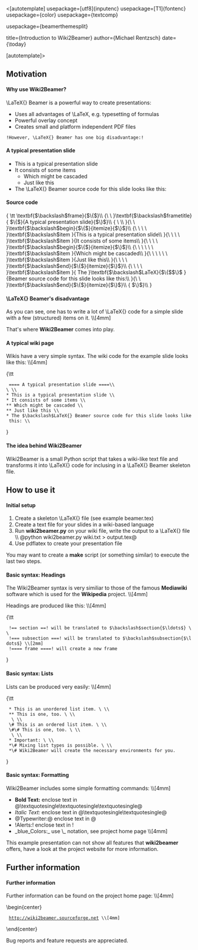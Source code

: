 <[autotemplate]
usepackage=[utf8]{inputenc}
usepackage=[T1]{fontenc}
usepackage={color}
usepackage={textcomp}

usepackage={beamerthemesplit}


title={Introduction to Wiki2Beamer}
author={Michael Rentzsch}
date={\today}

[autotemplate]>




== Motivation ==

==== Why use Wiki2Beamer? ====

\LaTeX{} Beamer is a powerful way to create presentations:

* Uses all advantages of \LaTeX, e.g. typesetting of formulas
* Powerful overlay concept
* Creates small and platform independent PDF files

 !However, \LaTeX{} Beamer has one big disadvantage:!


==== A typical presentation slide ====

* This is a typical presentation slide
* It consists of some items
** Which might be cascaded
** Just like this
* The \LaTeX{} Beamer source code for this slide looks like this:


==== Source code ====

{
\tt
\textbf{$\backslash$frame}{$\{$}\\
{\ \ }\textbf{$\backslash$frametitle}{ $\{$}{A typical presentation slide}{$\}$}\\
{ \ \\
}{\ \ }\textbf{$\backslash$begin}{$\{$}{itemize}{$\}$}\\
{\ \ \ \ }\textbf{$\backslash$item }{This is a typical presentation slide\\
}{\ \ \ \ }\textbf{$\backslash$item }{It consists of some items\\
}{\ \ \ \ }\textbf{$\backslash$begin}{$\{$}{itemize}{$\}$}\\
{\ \ \ \ \ \ }\textbf{$\backslash$item }{Which might be cascaded\\
}{\ \ \ \ \ \ }\textbf{$\backslash$item }{Just like this\\
}{\ \ \ \ }\textbf{$\backslash$end}{$\{$}{itemize}{$\}$}\\
{\ \ \ \ }\textbf{$\backslash$item }{ The }\textbf{$\backslash$LaTeX}{$\{$$\}$ }{Beamer source code for this slide looks like this:\\
}{\ \ }\textbf{$\backslash$end}{$\{$}{itemize}{$\}$}\\
{ $\}$}\\
}


==== \LaTeX{} Beamer's disadvantage ====

As you can see, one has to write a lot of \LaTeX{} code for a simple
slide with a few (structured) items on it. \\[4mm]

That's where '''Wiki2Beamer''' comes into play.


==== A typical wiki page ====

Wikis have a very simple syntax. The wiki code for the example slide looks like this: \\[4mm]

{\tt
  ==== A typical presentation slide ====\\
 \ \\
 * This is a typical presentation slide \\
 * It consists of some items \\
 ** Which might be cascaded \\
 ** Just like this \\
 * The $\backslash$LaTeX{} Beamer source code for this slide looks like this: \\
}


==== The idea behind Wiki2Beamer ====

Wiki2Beamer is a small Python script that takes a wiki-like text file
and transforms it into \LaTeX{} code for inclusing in a \LaTeX{} Beamer skeleton file.



== How to use it ==

==== Initial setup ====

# Create a skeleton \LaTeX{} file (see example beamer.tex)
# Create a text file for your slides in a wiki-based language
# Run '''wiki2beamer.py''' on your wiki file, write the output to a \LaTeX{} file \\ @python wiki2beamer.py wiki.txt > output.tex@
# Use pdflatex to create your presentation file

You may want to create a '''make''' script (or something similar) to execute the last two steps.


==== Basic syntax: Headings ====

The Wiki2Beamer syntax is very similiar to those of the famous '''Mediawiki''' software which is used for the '''Wikipedia''' project. \\[4mm]

Headings are produced like this: \\[4mm]

{\tt
  !== section ==! will be translated to $\backslash$section{$\ldots$} \\
  !=== subsection ===! will be translated to $\backslash$subsection{$\ldots$} \\[2mm]
  !==== frame ====! will create a new frame
}


==== Basic syntax: Lists ====

Lists can be produced very easily: \\[4mm]

{\tt
  * This is an unordered list item. \ \\
  ** This is one, too. \ \\
   \ \\
  \# This is an ordered list item. \ \\
  \#\# This is one, too. \ \\
   \ \\
  * Important: \ \\
  *\# Mixing list types is possible. \ \\
  *\# Wiki2Beamer will create the necessary environments for you.
}


==== Basic syntax: Formatting ====

Wiki2Beamer includes some simple formatting commands: \\[4mm]

* '''Bold Text:''' enclose text in @\textquotesingle\textquotesingle\textquotesingle@
* ''Italic Text:'' enclose text in @\textquotesingle\textquotesingle@
* @Typewriter:@ enclose text in @
* !Alerts:! enclose text in !
* _blue_Colors:_ use \_ notation, see project home page \\[4mm]

This example presentation can not show all features that '''wiki2beamer''' offers, have a look at the project website for more information.


== Further information ==

==== Further  information ====

Further information can be found on the project home page: \\[4mm]

\begin{center}
  http://wiki2beamer.sourceforge.net \\[4mm]
\end{center}

Bug reports and feature requests are appreciated.
